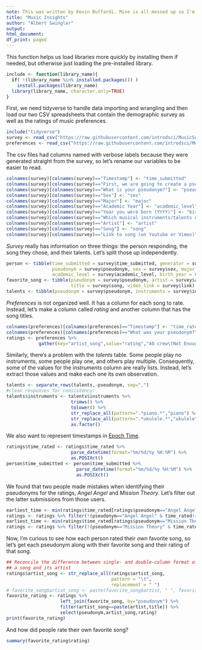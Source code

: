```yaml
---
note: This was written by Kevin Buffardi. Mine is all messed up so I'm going off his version
title: "Music Insights"
author: "Albert Swingler"
output:
html_document:
df_print: paged
---
```


This function helps us load libraries more quickly by installing them if needed, but otherwise just loading the pre-installed library.
```r
include <- function(library_name){
  if( !(library_name %in% installed.packages()) )
    install.packages(library_name) 
  library(library_name, character.only=TRUE)
}
```
First, we need tidyverse to handle data importing and wrangling and then load our two CSV spreadsheets that contain the demographic survey as well as the ratings of music preferences.

```r
include("tidyverse")
survey <- read_csv("https://raw.githubusercontent.com/introdsci/MusicSurvey/master/music-survey.csv")
preferences <- read_csv("https://raw.githubusercontent.com/introdsci/MusicSurvey/master/preferences-survey.csv")
```

The csv files had columns named with verbose labels because they were generated straight from the survey, so let's rename our variables to be easier to read.
```r
colnames(survey)[colnames(survey)=="Timestamp"] <- "time_submitted"
colnames(survey)[colnames(survey)=="First, we are going to create a pseudonym for you to keep this survey anonymous (more or less). Which pseudonym generator would you prefer?"] <- "pseudonym_generator"
colnames(survey)[colnames(survey)=="What is your pseudonym?"] <- "pseudonym"
colnames(survey)[colnames(survey)=="Sex"] <- "sex"
colnames(survey)[colnames(survey)=="Major"] <- "major"
colnames(survey)[colnames(survey)=="Academic Year"] <- "academic_level"
colnames(survey)[colnames(survey)=="Year you were born (YYYY)"] <- "birth_year"
colnames(survey)[colnames(survey)=="Which musical instruments/talents do you play? (Select all that apply)"] <- "instruments"
colnames(survey)[colnames(survey)=="Artist"] <- "artist" 
colnames(survey)[colnames(survey)=="Song"] <- "song"
colnames(survey)[colnames(survey)=="Link to song (on Youtube or Vimeo)"] <- "link"
```

*Survey* really has information on three things: the person responding, the song they chose, and their talents. Let's split those up independently.

```r
person <- tibble(time_submitted = survey$time_submitted, generator = survey$pseudonym_generator,
                 pseudonym = survey$pseudonym, sex = survey$sex, major = survey$major,
                 academic_level = survey$academic_level, birth_year = survey$birth_year)
favorite_song <- tibble(pseudonym = survey$pseudonym, artist = survey$artist, 
                        title = survey$song, video_link = survey$link)
talents <- tibble(pseudonym = survey$pseudonym, instruments = survey$instruments)
```

*Preferences* is not organized well. It has a column for each song to rate. 
Instead, let's make a column called *rating* and another column that has the song titles.

```r
colnames(preferences)[colnames(preferences)=="Timestamp"] <- "time_rated"
colnames(preferences)[colnames(preferences)=="What was your pseudonym?"] <- "pseudonym"
ratings <- preferences %>% 
            gather(key="artist_song",value="rating","40 crew\tNot Enough":"Wheezer\tBuddy Holly")
```

Similarly, there's a problem with the *talents* table. Some people play no instruments, 
some people play one, and others play multiple. Consequently, some of the values for the 
*instruments* column are really lists. Instead, let's extract those values and make each 
one its own observation.

```r
talents <- separate_rows(talents,-pseudonym, sep=",")
#clean responses for consistency:
talents$instruments <- talents$instruments %>% 
                        trimws() %>% 
                        tolower() %>%
                        str_replace_all(pattern=".*piano.*","piano") %>%
                        str_replace_all(pattern=".*ukulele.*","ukulele") %>%
                        as.factor()
```

We also want to represent timestamps in [Epoch Time](https://en.wikipedia.org/wiki/Unix_time).

```r
ratings$time_rated <- ratings$time_rated %>% 
                        parse_datetime(format="%m/%d/%y %H:%M") %>% 
                        as.POSIXct()
person$time_submitted <- person$time_submitted %>% 
                          parse_datetime(format="%m/%d/%y %H:%M") %>% 
                          as.POSIXct()
```

We found that two people made mistakes when identifying their pseudonyms for the ratings, 
*Angel Angel* and *Mission Theory*. Let's filter out the latter submissions from those users.

```r
earliest_time <- min(ratings$time_rated[ratings$pseudonym=="Angel Angel"])
ratings <- ratings %>% filter(!(pseudonym=="Angel Angel" & time_rated!=earliest_time))
earliest_time <- min(ratings$time_rated[ratings$pseudonym=="Mission Theory"])
ratings <- ratings %>% filter(!(pseudonym=="Mission Theory" & time_rated!=earliest_time))
```

Now, I'm curious to see how each person rated their *own* favorite song, so let's get each pseudonym along with their favorite song and their rating of that song.

```r
## Reconcile the difference between single- and double-column format of representing
## a song and its artist
ratings$artist_song <- str_replace_all(ratings$artist_song, 
                                       pattern = "\t", 
                                       replacement = " ")
# favorite_song$artist_song <- paste(favorite_song$artist, " ", favorite_song$title)
favorite_rating <- ratings %>% 
                    left_join(favorite_song, by="pseudonym") %>%
                    filter(artist_song==paste(artist,title)) %>%
                    select(pseudonym,artist_song,rating)
print(favorite_rating)
```

And how did people rate their own favorite song?

```r
summary(favorite_rating$rating)
```